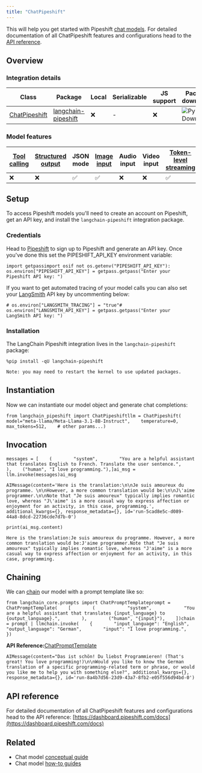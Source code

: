 ```yaml
---
title: "ChatPipeshift"
---
```


This will help you get started with Pipeshift [chat models](/oss/concepts/chat_models). For detailed documentation of all ChatPipeshift features and configurations head to the [API reference](https://dashboard.pipeshift.com/docs).

## Overview

### Integration details

| Class                                                 | Package                                                              | Local | Serializable | JS support | Package downloads                                                                         | Package latest                                                                         |
| ----------------------------------------------------- | -------------------------------------------------------------------- | ----- | ------------ | ---------- | ----------------------------------------------------------------------------------------- | -------------------------------------------------------------------------------------- |
| [ChatPipeshift](https://dashboard.pipeshift.com/docs) | [langchain-pipeshift](https://pypi.org/project/langchain-pipeshift/) | ❌     | -            | ❌          | ![PyPI - Downloads](/images/oss/integrations/chat/pipeshift/pypi/dm/langchain-pipeshift) | ![PyPI - Version](/images/oss/integrations/chat/pipeshift/pypi/v/langchain-pipeshift) |

### Model features

| [Tool calling](/oss/how_to/tool_calling) | [Structured output](/oss/how_to/structured_output) | JSON mode | [Image input](/oss/how_to/multimodal_inputs) | Audio input | Video input | [Token-level streaming](/oss/how_to/chat_streaming) | Native async | [Token usage](/oss/how_to/chat_token_usage_tracking) | [Logprobs](/oss/how_to/logprobs) |
| ------------------------------------------ | ---------------------------------------------------- | --------- | ---------------------------------------------- | ----------- | ----------- | ----------------------------------------------------- | ------------ | ------------------------------------------------------ | ---------------------------------- |
| ❌                                          | ❌                                                    | ✅         | ✅                                              | ❌           | ❌           | ✅                                                     | ✅            | ✅                                                      | -                                  |

## Setup

To access Pipeshift models you'll need to create an account on Pipeshift, get an API key, and install the `langchain-pipeshift` integration package.

### Credentials

Head to [Pipeshift](https://dashboard.pipeshift.com) to sign up to Pipeshift and generate an API key. Once you've done this set the PIPESHIFT\_API\_KEY environment variable:

```
import getpassimport osif not os.getenv("PIPESHIFT_API_KEY"):    os.environ["PIPESHIFT_API_KEY"] = getpass.getpass("Enter your Pipeshift API key: ")
```

If you want to get automated tracing of your model calls you can also set your [LangSmith](https://docs.smith.langchain.com/) API key by uncommenting below:

```
# os.environ["LANGSMITH_TRACING"] = "true"# os.environ["LANGSMITH_API_KEY"] = getpass.getpass("Enter your LangSmith API key: ")
```

### Installation

The LangChain Pipeshift integration lives in the `langchain-pipeshift` package:

```
%pip install -qU langchain-pipeshift
```

```
Note: you may need to restart the kernel to use updated packages.
```

## Instantiation

Now we can instantiate our model object and generate chat completions:

```
from langchain_pipeshift import ChatPipeshiftllm = ChatPipeshift(    model="meta-llama/Meta-Llama-3.1-8B-Instruct",    temperature=0,    max_tokens=512,    # other params...)
```

## Invocation

```
messages = [    (        "system",        "You are a helpful assistant that translates English to French. Translate the user sentence.",    ),    ("human", "I love programming."),]ai_msg = llm.invoke(messages)ai_msg
```

```
AIMessage(content='Here is the translation:\n\nJe suis amoureux du programme. \n\nHowever, a more common translation would be:\n\nJ\'aime programmer.\n\nNote that "Je suis amoureux" typically implies romantic love, whereas "J\'aime" is a more casual way to express affection or enjoyment for an activity, in this case, programming.', additional_kwargs={}, response_metadata={}, id='run-5cad8e5c-d089-44a8-8dcd-22736cde7d7b-0')
```

```
print(ai_msg.content)
```

```
Here is the translation:Je suis amoureux du programme. However, a more common translation would be:J'aime programmer.Note that "Je suis amoureux" typically implies romantic love, whereas "J'aime" is a more casual way to express affection or enjoyment for an activity, in this case, programming.
```

## Chaining

We can [chain](/oss/how_to/sequence) our model with a prompt template like so:

```
from langchain_core.prompts import ChatPromptTemplateprompt = ChatPromptTemplate(    [        (            "system",            "You are a helpful assistant that translates {input_language} to {output_language}.",        ),        ("human", "{input}"),    ])chain = prompt | llmchain.invoke(    {        "input_language": "English",        "output_language": "German",        "input": "I love programming.",    })
```

**API Reference:**[ChatPromptTemplate](https://python.langchain.com/api_reference/core/prompts/langchain_core.prompts.chat.ChatPromptTemplate.html)

```
AIMessage(content="Das ist schön! Du liebst Programmieren! (That's great! You love programming!)\n\nWould you like to know the German translation of a specific programming-related term or phrase, or would you like me to help you with something else?", additional_kwargs={}, response_metadata={}, id='run-8a4b7d56-23d9-43a7-8fb2-e05f556d94bd-0')
```

## API reference

For detailed documentation of all ChatPipeshift features and configurations head to the API reference: [https://dashboard.pipeshift.com/docs](https://dashboard.pipeshift.com/docs)

## Related

* Chat model [conceptual guide](/oss/concepts/chat_models)
* Chat model [how-to guides](/oss/how_to/#chat-models)
